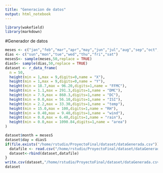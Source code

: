 ```yaml
---
title: "Generacion de datos"
output: html_notebook
---
```

```r
library(wakefield)
library(markdown)
```

#Generador de datos
```r
meses <- c("jan","feb","mar","apr","may","jun","jul","aug","sep","oct","nov","dec")
dias <- c("sun","mon","tue","wed","thu","fri","sat")
mesesS<- sample(meses,50,replace = TRUE)
diasS<- sample(dias,50,replace = TRUE)
dataset <- r_data_frame(
  n = 50,
  height(min = 1,max = 9,digits=0,name = "X"),
  height(min = 1,max = 9,digits=0,name = "Y"),
  height(min = 18.7,max = 96.20,digits=1,name = "FFMC"),
  height(min = 1.1,max = 291.3,digits=1,name = "DMC"),
  height(min = 7.9,max = 860.3,digits=1,name = "DC"),
  height(min = 0.0,max = 56.10,digits=1,name = "ISI"),
  height(min = 2.2,max = 33.30,digits=1,name = "temp"),
  height(min = 15.0,max = 100,digits=1,name = "RH"),
  height(min = 0.40,max = 9.40,digits=1,name = "wind"),
  height(min = 0.0,max = 6.40,digits=1,name = "rain"),
  height(min = 0.0,max = 1090.84,digits=1,name = "area")
)

dataset$month = mesesS
dataset$day = diasS
if(file.exists("/home/rstudio/ProyectoFinal/dataset/dataGenerada.csv")){
  datafile <- read.csv("/home/rstudio/ProyectoFinal/dataset/dataGenerada.csv", stringsAsFactors = FALSE,check.names = FALSE)
  dataset<-rbind(dataset,datafile)
}
write.csv(dataset,"/home/rstudio/ProyectoFinal/dataset/dataGenerada.csv",row.names = FALSE)
dataset
```
